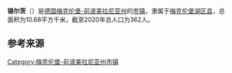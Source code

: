 {{noteTA|G1=德国地名|G2=Landkreis|G3=单位}}
{{Infobox settlement
| name = 锡尔茨
| native_name = {{lang|de|Silz}}
| settlement_type = {{GER}}[[市镇_(德国)|市镇]]
| image_skyline = 
| image_caption = 
| image_flag = 
| image_seal = 
| image_map = Silz in MBS.svg
| map_caption = 锡尔茨在梅克伦堡湖区县的位置
| pushpin_map = Germany
| pushpin_relief = Relief Map of Germany.svg
| pushpin_label_position = left
| pushpin_map_caption = 锡尔茨在德国的位置
| subdivision_type = 国家
| subdivision_name = {{GER}}
| subdivision_type1 = [[联邦州_(德国)|州]]
| subdivision_name1 = [[梅克伦堡-前波美拉尼亚州|梅克伦堡-前波美拉尼亚州]]
| subdivision_type2 = [[县_(德国)|县]]
| subdivision_name2 = [[梅克伦堡湖区县|梅克伦堡湖区县]]
| seat = Alter Markt 1<br>17213 Malchow
| leader_party = [[无党籍|无党籍]]
| leader_title = [[市长|市长]]
| leader_name = Almuth Köhler
| elevation_m = 69
| area_footnotes = 
| area_total_km2 = 10.68
| population_as_of = 2019年12月31日
| population_footnotes = 
| population_total = 362
| population_density_km2 = auto
| timezone = [[欧洲中部时间|CET]]
| utc_offset = +1
| timezone_DST = [[欧洲中部夏令时间|CEST]]
| utc_offset_DST = +2
| coordinates = {{coord|53|31|00|N|12|26|00|E|display=inline,title|region:DE_type:city}}
| postal_code_type = [[德国邮政编码列表|邮政编码]]
| postal_code = 17214
| registration_plate_type = [[德国车辆号牌|车辆号牌]]
| registration_plate = MSE, AT, DM, MC, MST, MÜR, NZ, RM, WRN
| footnotes = 资料最后更新：{{date|2021-01-31|iso}}
}}
'''锡尔茨'''（{{lang-de|Silz}}）是[[德国|德国]][[梅克伦堡-前波美拉尼亚州|梅克伦堡-前波美拉尼亚州]]的[[市镇_(德国)|市镇]]，隶属于[[梅克伦堡湖区县|梅克伦堡湖区县]]，总面积为10.68平方千米，截至2020年总人口为362人。

== 参考来源 ==
{{reflist}}

{{梅克伦堡湖区县行政区划}}
{{Authority control}}
{{DEFAULTSORT:Silz}}
[[Category:梅克伦堡-前波美拉尼亚州市镇|Category:梅克伦堡-前波美拉尼亚州市镇]]